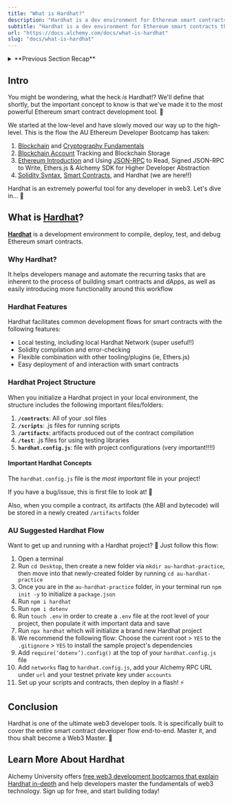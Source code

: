 ```yaml
---
title: "What is Hardhat?"
description: "Hardhat is a dev environment for Ethereum smart contracts that enables compiling, deploying, testing, and debugging. It has local testing, Solidity compilation, and easy contract deployment."
subtitle: "Hardhat is a dev environment for Ethereum smart contracts that enables compiling, deploying, testing, and debugging. It has local testing, Solidity compilation, and easy contract deployment."
url: "https://docs.alchemy.com/docs/what-is-hardhat"
slug: "docs/what-is-hardhat"
---
```


<details>
<summary>**Previous Section Recap**</summary>

Compiling smart contracts produces two important artifacts: - the **ABI** representing the public interface of the contract - the **bytecode** representing the program executable that actually lives on the blockchain

If you want to interact with a smart contract, two main pieces are needed: the ABI and the deployed contract's address.

For example, using the ethers.js [Contract](https://docs.ethers.org/v5/api/contract/contract/#Contract) abstraction:

<CodeGroup>
  ```javascript javascript
  const myContract = new ethers.Contract(ADDRESS_OF_CONTRACT, ABI, SIGNER);
  ```
</CodeGroup>

![hh](card.jpg)

</details>

## Intro

You might be wondering, what the heck *is* Hardhat!? We'll define that shortly, but the important concept to know is that we've made it to the most powerful Ethereum smart contract development tool. 🔨

We started at the low-level and have slowly moved our way up to the high-level. This is the flow the AU Ethereum Developer Bootcamp has taken:

1. [Blockchain](/docs/what-is-a-blockchain) and [Cryptography Fundamentals](/docs/public-key-cryptography)
2. [Blockchain Account](/docs/ethereum-accounts) Tracking and Blockchain Storage
3. [Ethereum Introduction](/docs/what-is-ethereum) and Using [JSON-RPC](/docs/how-to-read-data-with-json-rpc) to Read, Signed JSON-RPC to Write, Ethers.js & Alchemy SDK for Higher Developer Abstraction
4. [Solidity Syntax](/docs/solidity-syntax), [Smart Contracts](/docs/smart-contract-communication), and Hardhat (we are here!!)

Hardhat is an extremely powerful tool for any developer in web3. Let's dive in... 🤿

## What is [Hardhat](https://hardhat.org/)?

[**Hardhat**](https://hardhat.org/) is a development environment to compile, deploy, test, and debug Ethereum smart contracts.

### Why Hardhat?

It helps developers manage and automate the recurring tasks that are inherent to the process of building smart contracts and dApps, as well as easily introducing more functionality around this workflow

### Hardhat Features

Hardhat facilitates common development flows for smart contracts with the following features:

* Local testing, including local Hardhat Network (super useful!!)
* Solidity compilation and error-checking
* Flexible combination with other tooling/plugins (ie, Ethers.js)
* Easy deployment of and interaction with smart contracts

### Hardhat Project Structure

When you initialize a Hardhat project in your local environment, the structure includes the following important files/folders:

1. **`/contracts`**: All of your .sol files
2. **`/scripts`**: .js files for running scripts
3. **`/artifacts`**: artifacts produced out of the contract compilation
4. **`/test`**: .js files for using testing libraries
5. **`hardhat.config.js`**: file with project configurations (very important!!!!)

#### Important Hardhat Concepts

The `hardhat.config.js` file is the *most important* file in your project!

<Warning>
  If you have a bug/issue, this is first file to look at! 👀
</Warning>

Also, when you compile a contract, its artifacts (the ABI and bytecode) will be stored in a newly created `/artifacts` folder

### AU Suggested Hardhat Flow

Want to get up and running with a Hardhat project? 🏇 Just follow this flow:

1. Open a terminal
2. Run `cd Desktop`, then create a new folder via `mkdir au-hardhat-practice`, then move into that newly-created folder by running `cd au-hardhat-practice`
3. Once you are in the `au-hardhat-practice` folder, in your terminal run `npm init -y` to initialize a `package.json`
4. Run `npm i hardhat`
5. Run `npm i dotenv`
6. Run `touch .env` in order to create a `.env` file at the root level of your project, then populate it with important data and save
7. Run `npx hardhat` which will initialize a brand new Hardhat project
8. We recommend the following flow: Choose the current root > `YES` to the `.gitignore` > `YES` to install the sample project's dependencies
9. Add `require(‘dotenv’).config()` at the top of your `hardhat.config.js` file
10. Add `networks` flag to `hardhat.config.js`, add your Alchemy RPC URL under `url` and your testnet private key under `accounts`
11. Set up your scripts and contracts, then deploy in a flash! ⚡️

## Conclusion

Hardhat is one of the ultimate web3 developer tools. It is specifically built to cover the entire smart contract developer flow end-to-end. Master it, and thou shalt become a Web3 Master. 🧠

## Learn More About Hardhat

Alchemy University offers [free web3 development bootcamps that explain Hardhat in-depth](https://university.alchemy.com/ethereum) and help developers master the fundamentals of web3 technology. Sign up for free, and start building today!
